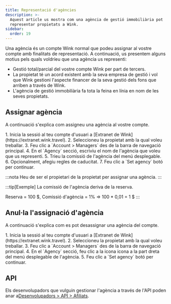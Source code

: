 ```yaml
---
title: Representació d'agències
description: >-
  Aquest article us mostra com una agència de gestió immobiliària pot
  representar propietats a Wink.
sidebar:
  order: 19
---
```


Una agència és un compte Wink normal que podeu assignar al vostre compte amb finalitats de representació. A continuació, us presentem alguns motius pels quals voldríeu que una agència us representi:

* Gestió total/parcial del vostre compte Wink per part de tercers.
* La propietat té un acord existent amb la seva empresa de gestió i vol que Wink gestioni l'aspecte financer de la seva gestió dels fons que arriben a través de Wink.
* L'agència de gestió immobiliària fa tota la feina en línia en nom de les seves propietats.

## Assignar agència

A continuació s'explica com assigneu una agència al vostre compte.

<Steps>
  1. Inicia la sessió al teu compte d'usuari a [Extranet de Wink](https://extranet.wink.travel).
  2. Seleccioneu la propietat amb la qual voleu treballar.
  3. Feu clic a `Account > Managers` des de la barra de navegació principal.
  4. En el `Agency` secció, escriviu el nom de l'agència que voleu que us representi.
  5. Trieu la comissió de l'agència del menú desplegable.
  6. Opcionalment, afegiu regles de caducitat.
  7. Feu clic a `Set agency` botó per continuar.
</Steps>


:::nota
Heu de ser el propietari de la propietat per assignar una agència.
:::

:::tip\[Exemple]
La comissió de l'agència deriva de la reserva.

Reserva = 100 $, Comissió d'agència = 1% => 100 \* 0,01 = 1 $
:::

## Anul·la l'assignació d'agència

A continuació s'explica com es pot desassignar una agència del compte.

<Steps>
  1. Inicia la sessió al teu compte d'usuari a [Extranet de Wink](https://extranet.wink.travel).
  2. Seleccioneu la propietat amb la qual voleu treballar.
  3. Feu clic a `Account > Managers` des de la barra de navegació principal.
  4. En el `Agency` secció, feu clic a la icona <Badge text="x" variant="danger" size="small" /> icona a la part dreta del menú desplegable de l'agència.
  5. Feu clic a `Set agency` botó per continuar.
</Steps>


## API

Els desenvolupadors que vulguin gestionar l'agència a través de l'API poden anar a[Desenvolupadors > API > Afiliats](/developers/apis/#affiliate-api).

